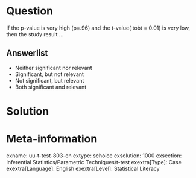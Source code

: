 Question
========
  
If the p-value is very high (p=.96) and the t-value( tobt = 0.01) is very low, then the study result ...

  
Answerlist
----------
* Neither significant nor relevant
* Significant, but not relevant
* Not significant, but relevant
* Both significant and relevant

Solution
========

Meta-information
================
exname: uu-t-test-803-en
extype: schoice
exsolution: 1000
exsection: Inferential Statistics/Parametric Techniques/t-test
exextra[Type]: Case
exextra[Language]: English
exextra[Level]: Statistical Literacy
